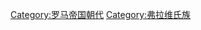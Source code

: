 {{Commonscat|Flavian dynasty}}

[[Category:罗马帝国朝代|Category:罗马帝国朝代]]
[[Category:弗拉维氏族|Category:弗拉维氏族]]